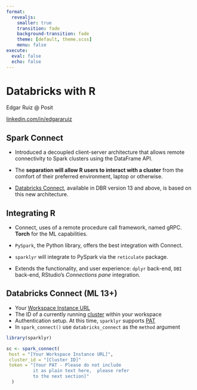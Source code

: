 ```yaml
---
format: 
  revealjs:
    smaller: true
    transition: fade
    background-transition: fade
    theme: [default, theme.scss]
    menu: false
execute: 
  eval: false
  echo: false
---
```


# Databricks with R {background-image="assets/title-slide-white.png"}

Edgar Ruiz @ Posit 

[linkedin.com/in/edgararuiz](https://www.linkedin.com/in/edgararuiz/)

## Spark Connect {background-image="assets/slide-frame.png"}

- Introduced a decoupled client-server architecture that allows remote
connectivity to Spark clusters using the DataFrame API. 

- The **separation will allow R users to interact with a cluster**
from the comfort of their preferred environment, laptop or otherwise.

- [Databricks
Connect](https://docs.databricks.com/dev-tools/databricks-connect.html),
available in DBR version 13 and above, is based on this
new architecture.

## Integrating R  {background-image="assets/slide-frame.png"}

- Connect, uses of a remote procedure call framework, named gRPC.  **Torch**
for the ML capabilities.

- `PySpark`, the Python library, offers the best integration with Connect.

- `sparklyr` will integrate to PySpark via the `reticulate` package.

- Extends the functionality, and user experience: `dplyr` back-end, `DBI` back-end,
RStudio's *Connections pane* integration.

## Databricks Connect (ML 13+) {background-image="assets/slide-frame.png"}

-   Your [Workspace Instance
    URL](https://docs.databricks.com/workspace/workspace-details.html#workspace-url)
-   The ID of a currently running
    [cluster](https://docs.databricks.com/workspace/workspace-details.html#cluster-url-and-id)
    within your workspace
-   Authentication setup. At this time, `sparklyr` supports
    [PAT](https://docs.databricks.com/dev-tools/auth.html#pat)
- In `spark_connect()` use `databricks_connect` as the `method` argument

``` r
library(sparklyr)

sc <- spark_connect(
 host = "[Your Workspace Instance URL]", 
 cluster_id = "[Cluster ID]"
 token = "[Your PAT - Please do not include 
          it as plain text here,  please refer 
          to the next section]"
  )
```

